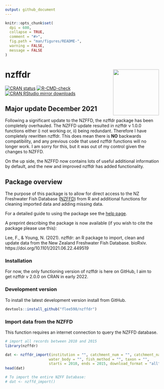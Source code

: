 ```yaml
---
output: github_document
---
```


```r
knitr::opts_chunk$set(
  dpi = 600,
  collapse = TRUE,
  comment = "#>",
  fig.path = "man/figures/README-",
  warning = FALSE,
  message = FALSE 
)
```

# nzffdr <img src='man/figures/nzffdr_hex.svg' align="right" height="150" /></a>


<!-- badges: start -->
[![CRAN status](https://www.r-pkg.org/badges/version/nzffdr)](https://CRAN.R-project.org/package=nzffdr)
[![R-CMD-check](https://github.com/flee598/nzffdr/workflows/R-CMD-check/badge.svg)](https://github.com/flee598/nzffdr/actions)
  [![CRAN RStudio mirror downloads](https://cranlogs.r-pkg.org/badges/grand-total/nzffdr)](https://r-pkg.org/pkg/nzffdr)
<!-- badges: end -->

## Major update December 2021
Following a significant update to the NZFFD, the nzffdr package has been completely overhauled. The NZFFD update resulted in nzffdr v 1.0.0 functions either i) not working or, ii) being redundant. Therefore I have completely rewritten nzffdr. This does mean there is **NO** backwards compatibility, and any previous code that used nzffdr functions will no longer work. I am sorry for this, but it was out of my control given the changes to NZFFD. 

On the up side, the NZFFD now contains lots of useful additional information by default, and the new and improved nzffdr has added functionality.

## Package overview

The purpose of this package is to allow for direct access to the NZ Freshwater Fish Database ([NZFFD](https://nzffdms.niwa.co.nz/search)) from R and additional functions for cleaning imported data and adding missing data. 

For a detailed guide to using the package see the [help page](https://flee598.github.io/nzffdr/).

A preprint describing the package is now available (if you wish to cite the package please use this):

Lee, F., & Young, N. (2021). nzffdr: an R package to import, clean and update data from the New Zealand Freshwater Fish Database. bioRxiv. https://doi.org/10.1101/2021.06.22.449519

### Installation
For now, the only functioning version of nzffdr is here on GitHub, I aim to get nzffdr v 2.0.0 on CRAN in early 2022.

### Development version
To install the latest development version install from GitHub.
```r
devtools::install_github("flee598/nzffdr")
```

### Import data from the NZFFD 

This function requires an internet connection to query the NZFFD database. 

```r
# import all records between 2010 and 2015
library(nzffdr)

dat <- nzffdr_import(institution = "", catchment_num = "", catchment_name = "",
                    water_body = "", fish_method = "", taxon = "", 
                    starts = 2010, ends = 2015, download_format = "all")
head(dat)

# To import the entire NZFF Database:
# dat <- nzffd_import()
```
